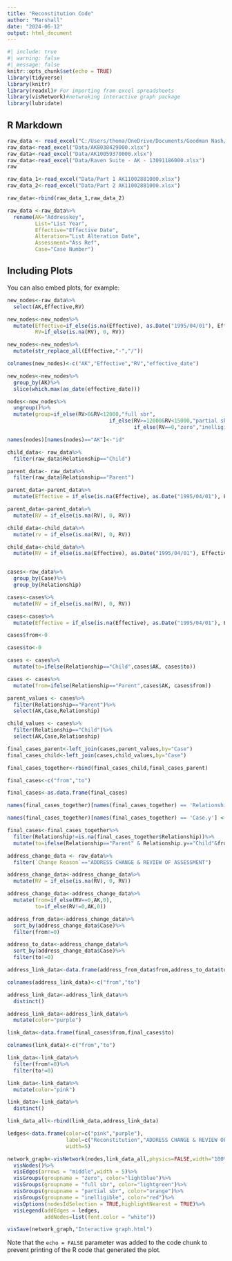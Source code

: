 ```yaml
---
title: "Reconstitution Code"
author: "Marshall"
date: "2024-06-12"
output: html_document
---
```


```r
#| include: true
#| warning: false
#| message: false
knitr::opts_chunk$set(echo = TRUE)
library(tidyverse)
library(knitr)
library(readxl)# For importing from excel spreadsheets
library(visNetwork)#netwroking interactive graph package
library(lubridate)

```

## R Markdown


```r
raw_data <- read_excel("C:/Users/thoma/OneDrive/Documents/Goodman Nash/Business-Rates/Data/AK8038429000.xlsx")
raw_data<-read_excel("Data/AK8038429000.xlsx")
raw_data<-read_excel("Data/AK10059370000.xlsx")
raw_data<-read_excel("Data/Raven Suite - AK - 13091186000.xlsx")
raw

raw_data_1<-read_excel("Data/Part 1 AK11002881000.xlsx")
raw_data_2<-read_excel("Data/Part 2 AK11002881000.xlsx")

raw_data<-rbind(raw_data_1,raw_data_2)

raw_data <-raw_data%>%
  rename(AK="Addresskey",
         List="List Year",
         Effective="Effective Date",
         Alteration="List Alteration Date",
         Assessment="Ass Ref",
         Case="Case Number")

```

## Including Plots

You can also embed plots, for example:

```r

new_nodes<-raw_data%>%
  select(AK,Effective,RV)

new_nodes<-new_nodes%>%
  mutate(Effective=if_else(is.na(Effective), as.Date("1995/04/01"), Effective),
         RV=if_else(is.na(RV), 0, RV))

new_nodes<-new_nodes%>%
  mutate(str_replace_all(Effective,"-","/"))

colnames(new_nodes)<-c("AK","Effective","RV","effective_date")

new_nodes<-new_nodes%>%
  group_by(AK)%>%
  slice(which.max(as_date(effective_date)))

nodes<-new_nodes%>%
  ungroup()%>%
  mutate(group=if_else(RV>0&RV<12000,"full sbr",
                                 if_else(RV>=12000&RV<15000,"partial sbr",
                                         if_else(RV==0,"zero","inelligible"))))

names(nodes)[names(nodes)=="AK"]<-"id"

child_data<- raw_data%>%
  filter(raw_data$Relationship=="Child")

parent_data<- raw_data%>%
  filter(raw_data$Relationship=="Parent")

parent_data<-parent_data%>%
  mutate(Effective = if_else(is.na(Effective), as.Date("1995/04/01"), Effective))

parent_data<-parent_data%>%
  mutate(RV = if_else(is.na(RV), 0, RV))

child_data<-child_data%>%
  mutate(rv = if_else(is.na(RV), 0, RV))

child_data<-child_data%>%
  mutate(RV = if_else(is.na(Effective), as.Date("1995/04/01"), Effective))


cases<-raw_data%>%
  group_by(Case)%>%
  group_by(Relationship)

cases<-cases%>%
  mutate(RV = if_else(is.na(RV), 0, RV))

cases<-cases%>%
  mutate(Effective = if_else(is.na(Effective), as.Date("1995/04/01"), Effective))

cases$from<-0

cases$to<-0

cases <- cases%>%
  mutate(to=ifelse(Relationship=="Child",cases$AK, cases$to))

cases <- cases%>%
  mutate(from=ifelse(Relationship=="Parent",cases$AK, cases$from))

parent_values <- cases%>%
  filter(Relationship=="Parent")%>%
  select(AK,Case,Relationship)

child_values <- cases%>%
  filter(Relationship=="Child")%>%
  select(AK,Case,Relationship)

final_cases_parent<-left_join(cases,parent_values,by="Case")
final_cases_child<-left_join(cases,child_values,by="Case")

final_cases_together<-rbind(final_cases_child,final_cases_parent)

final_cases<-c("from","to")

final_cases<-as.data.frame(final_cases)

names(final_cases_together)[names(final_cases_together) == 'Relationship.x'] <- 'Relationship'

names(final_cases_together)[names(final_cases_together) == 'Case.y'] <- 'node'

final_cases<-final_cases_together%>%
  filter(Relationship!=is.na(final_cases_together$Relationship))%>%
  mutate(to=ifelse(Relationship=="Parent" & Relationship.y=="Child"&from!=0&to==0,AK.y,to))

address_change_data <- raw_data%>%
  filter(`Change Reason`=="ADDRESS CHANGE & REVIEW OF ASSESSMENT")

address_change_data<-address_change_data%>%
  mutate(RV = if_else(is.na(RV), 0, RV))

address_change_data<-address_change_data%>%
  mutate(from=if_else(RV==0,AK,0),
         to=if_else(RV!=0,AK,0))

address_from_data<-address_change_data%>%
  sort_by(address_change_data$Case)%>%
  filter(from!=0)

address_to_data<-address_change_data%>%
  sort_by(address_change_data$Case)%>%
  filter(to!=0)

address_link_data<-data.frame(address_from_data$from,address_to_data$to)

colnames(address_link_data)<-c("from","to")

address_link_data<-address_link_data%>%
  distinct()

address_link_data<-address_link_data%>%
  mutate(color="purple")

```



```r

link_data<-data.frame(final_cases$from,final_cases$to)

colnames(link_data)<-c("from","to")

link_data<-link_data%>%
  filter(from!=0)%>%
  filter(to!=0)

link_data<-link_data%>%
  mutate(color="pink")

link_data<-link_data%>%
  distinct()

link_data_all<-rbind(link_data,address_link_data)

ledges<-data.frame(color=c("pink","purple"),
                   label=c("Reconstitution","ADDRESS CHANGE & REVIEW OF ASSESSMENT"),
                   width=5)

network_graph<-visNetwork(nodes,link_data_all,physics=FALSE,width="100%")%>%
  visNodes()%>%
  visEdges(arrows = "middle",width = 5)%>%
  visGroups(groupname = "zero", color="lightblue")%>%
  visGroups(groupname = "full sbr", color="lightgreen")%>%
  visGroups(groupname = "partial sbr", color="orange")%>%
  visGroups(groupname = "inelligible", color="red")%>%
  visOptions(nodesIdSelection = TRUE,highlightNearest = TRUE)%>%
  visLegend(addEdges = ledges,
            addNodes=list(font.color = "white"))

visSave(network_graph,"Interactive graph.html")

```

Note that the `echo = FALSE` parameter was added to the code chunk to prevent printing of the R code that generated the plot.
